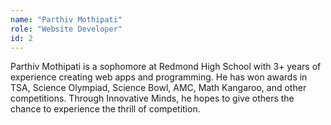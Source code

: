 ```yaml
---
name: "Parthiv Mothipati"
role: "Website Developer"
id: 2
---
```


Parthiv Mothipati is a sophomore at Redmond High School with 3+ years of experience creating web apps and programming. He has won awards in TSA, Science Olympiad, Science Bowl, AMC, Math Kangaroo, and other competitions. Through Innovative Minds, he hopes to give others the chance to experience the thrill of competition.
